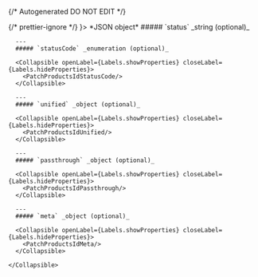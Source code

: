 {/* Autogenerated DO NOT EDIT  */}


<TabbedSection tabLabel='Status Code'>
  {/* prettier-ignore */}
  <Tab title={<StatusCode code={"200"} />}>
    *JSON object*
    <Collapsible openLabel={Labels.showProperties} closeLabel={Labels.hideProperties} defaultOpen={true}>
      ##### `status` _string (optional)_
          
        
      ---
      ##### `statusCode` _enumeration (optional)_

      <Collapsible openLabel={Labels.showProperties} closeLabel={Labels.hideProperties}>
        <PatchProductsIdStatusCode/>
      </Collapsible>
        
      ---
      ##### `unified` _object (optional)_

      <Collapsible openLabel={Labels.showProperties} closeLabel={Labels.hideProperties}>
        <PatchProductsIdUnified/>
      </Collapsible>
        
      ---
      ##### `passthrough` _object (optional)_

      <Collapsible openLabel={Labels.showProperties} closeLabel={Labels.hideProperties}>
        <PatchProductsIdPassthrough/>
      </Collapsible>
        
      ---
      ##### `meta` _object (optional)_

      <Collapsible openLabel={Labels.showProperties} closeLabel={Labels.hideProperties}>
        <PatchProductsIdMeta/>
      </Collapsible>
        
    </Collapsible>
  </Tab>
</TabbedSection>
